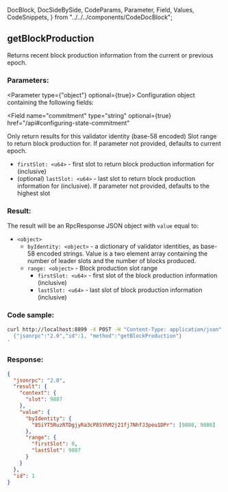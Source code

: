   DocBlock,
  DocSideBySide,
  CodeParams,
  Parameter,
  Field,
  Values,
  CodeSnippets,
} from "../../../components/CodeDocBlock";

<DocBlock>

## getBlockProduction

Returns recent block production information from the current or previous epoch.

<DocSideBySide>

<CodeParams>

### Parameters:

<Parameter type={"object"} optional={true}> 
Configuration object containing the following fields:

<Field
  name="commitment"
  type="string"
  optional={true}
  href="/api#configuring-state-commitment"
></Field>

<Field name="identity" type="string" optional={true}>
  Only return results for this validator identity (base-58 encoded)
</Field>

<Field name="range" type="object" optional={true}>
Slot range to return block production for. If parameter not provided, defaults to current epoch.

- `firstSlot: <u64>` - first slot to return block production information for (inclusive)
- (optional) `lastSlot: <u64>` - last slot to return block production information for (inclusive). If parameter not provided, defaults to the highest slot

</Field>

</Parameter>

### Result:

The result will be an RpcResponse JSON object with `value` equal to:

- `<object>`
  - `byIdentity: <object>` - a dictionary of validator identities,
    as base-58 encoded strings. Value is a two element array containing the
    number of leader slots and the number of blocks produced.
  - `range: <object>` - Block production slot range
    - `firstSlot: <u64>` - first slot of the block production information (inclusive)
    - `lastSlot: <u64>` - last slot of block production information (inclusive)

</CodeParams>

<CodeSnippets>

### Code sample:

```bash
curl http://localhost:8899 -X POST -H "Content-Type: application/json" -d '
  {"jsonrpc":"2.0","id":1, "method":"getBlockProduction"}
'
```

### Response:

```json
{
  "jsonrpc": "2.0",
  "result": {
    "context": {
      "slot": 9887
    },
    "value": {
      "byIdentity": {
        "85iYT5RuzRTDgjyRa3cP8SYhM2j21fj7NhfJ3peu1DPr": [9888, 9886]
      },
      "range": {
        "firstSlot": 0,
        "lastSlot": 9887
      }
    }
  },
  "id": 1
}
```

</CodeSnippets>
</DocSideBySide>
</DocBlock>
